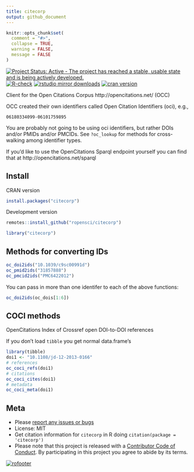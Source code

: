 ```yaml
---
title: citecorp
output: github_document
---
```


```r
knitr::opts_chunk$set(
  comment = "#>",
  collapse = TRUE,
  warning = FALSE,
  message = FALSE
)
```

<!--[![cran checks](https://cranchecks.info/badges/worst/citecorp)](https://cranchecks.info/pkgs/citecorp)-->
[![Project Status: Active - The project has reached a stable, usable state and is being actively developed.](https://www.repostatus.org/badges/latest/active.svg)](https://www.repostatus.org/#active)
[![R-check](https://github.com/ropensci/citecorp/workflows/R-check/badge.svg)](https://github.com/ropensci/citecorp/actions?query=workflow%3AR-check)
[![rstudio mirror downloads](https://cranlogs.r-pkg.org/badges/citecorp)](https://github.com/metacran/cranlogs.app)
[![cran version](https://www.r-pkg.org/badges/version/citecorp)](https://cran.r-project.org/package=citecorp)

Client for the Open Citations Corpus http://opencitations.net/ (OCC)

OCC created their own identifiers called Open Citation Identifiers (oci), e.g., 

```
06180334099-06101759895
```

You are probably not going to be using oci identifiers, but rather DOIs and/or PMIDs
and/or PMCIDs. See `?oc_lookup` for methods for cross-walking among identifier types.

If you'd like to use the OpenCitations Sparql endpoint yourself you can find that
at http://opencitations.net/sparql


## Install

CRAN version

```r
install.packages("citecorp")
```

Development version

```r
remotes::install_github("ropensci/citecorp")
```

```r
library("citecorp")
```

## Methods for converting IDs

```r
oc_doi2ids("10.1039/c9sc00991d")
oc_pmid2ids("31857888")
oc_pmcid2ids("PMC6422012")
```

You can pass in more than one identifer to each of the above functions:

```r
oc_doi2ids(oc_dois[1:6])
```

## COCI methods

OpenCitations Index of Crossref open DOI-to-DOI references

If you don't load `tibble` you get normal data.frame's

```r
library(tibble)
doi1 <- "10.1108/jd-12-2013-0166"
# references
oc_coci_refs(doi1)
# citations
oc_coci_cites(doi1)
# metadata
oc_coci_meta(doi1)
```


## Meta

* Please [report any issues or bugs](https://github.com/ropensci/citecorp/issues)
* License: MIT
* Get citation information for `citecorp` in R doing `citation(package = 'citecorp')`
* Please note that this project is released with a [Contributor Code of Conduct][coc].
By participating in this project you agree to abide by its terms.

[sparqldsl]: https://github.com/ropensci/sparqldsl
[coc]: https://github.com/ropensci/citecorp/blob/master/CODE_OF_CONDUCT.md


[![rofooter](https://ropensci.org/public_images/github_footer.png)](https://ropensci.org)
